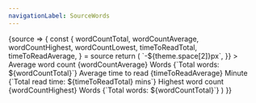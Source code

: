 ```yaml
---
navigationLabel: SourceWords
---
```


<SourceWords>
    {source => {
      const {
        wordCountTotal,
        wordCountAverage,
        wordCountHighest,
        wordCountLowest,
        timeToReadTotal,
        timeToReadAverage,
      } = source
      return (
        <Flex
          sx={{
            flexWrap: 'wrap',
            mx: theme => `-${theme.space[2]}px`,
          }}
        >
          <Box
            sx={{
              display: 'flex',
              flex: '1 1 auto',
              flexDirection: 'column',
              mb: 3,
              px: 2,
              width: ['100%', '50%', '33.333333333%'],
            }}
          >
            <Flex
              sx={{
                alignItems: 'center',
                backgroundColor: 'surface',
                flex: '1 1 auto',
                flexDirection: 'column',
                justifyContent: 'center',
                p: 3,
                position: 'relative',
              }}
            >
              <Heading as="h4" variant="styles.h4">
                Average word count
              </Heading>
              <Donut
                sx={{ mx: 3, mb: 2 }}
                value={wordCountAverage / wordCountTotal}
              />
              <Box sx={{ position: 'absolute' }}>
                <Text
                  sx={{
                    textAlign: 'center',
                    color: 'primary',
                    fontSize: '22px',
                    fontWeight: 'bold',
                    lineHeight: '1',
                  }}
                >
                  {wordCountAverage}
                </Text>
                <Text sx={{ textAlign: 'center', color: 'primary', lineHeight: '1' }}>
                  Words
                </Text>
              </Box>
              <Text
                sx={{ textAlign: 'center' }}
              >{`Total words: ${wordCountTotal}`}</Text>
            </Flex>
          </Box>
          <Box
            sx={{
              display: 'flex',
              flex: '1 1 auto',
              flexDirection: 'column',
              mb: 3,
              px: 2,
              width: ['100%', '50%', '33.333333333%'],
            }}
          >
            <Flex
              sx={{
                alignItems: 'center',
                backgroundColor: 'surface',
                flex: '1 1 auto',
                flexDirection: 'column',
                justifyContent: 'center',
                p: 3,
                position: 'relative',
              }}
            >
              <Heading as="h4" variant="styles.h4">
                Average time to read
              </Heading>
              <Donut
                variant="styles.donut.secondary"
                sx={{ mx: 3, mb: 2 }}
                value={timeToReadAverage / timeToReadTotal}
              />
              <Box sx={{ position: 'absolute' }}>
                <Text
                  sx={{
                    textAlign: 'center',
                    color: 'secondary',
                    fontSize: '20px',
                    fontWeight: 'bold',
                    lineHeight: '1',
                  }}
                >
                  {timeToReadAverage}
                </Text>
                <Text
                  sx={{ textAlign: 'center', color: 'secondary', lineHeight: '1' }}
                >
                  Minute
                </Text>
              </Box>
              <Text
                sx={{ textAlign: 'center' }}
              >{`Total read time: ${timeToReadTotal} mins`}</Text>
            </Flex>
          </Box>
          <Box
            sx={{
              display: 'flex',
              flex: '1 1 auto',
              flexDirection: 'column',
              mb: 3,
              px: 2,
              width: ['100%', '50%', '33.333333333%'],
            }}
          >
            <Flex
              sx={{
                alignItems: 'center',
                backgroundColor: 'surface',
                flex: '1 1 auto',
                flexDirection: 'column',
                justifyContent: 'center',
                p: 3,
                position: 'relative',
              }}
            >
              <Heading as="h4" variant="styles.h4">
                Highest word count
              </Heading>
              <Donut
                variant="styles.donut.success"
                sx={{ mx: 3, mb: 2 }}
                value={wordCountHighest / wordCountTotal}
              />
              <Box sx={{ position: 'absolute' }}>
                <Text
                  sx={{
                    textAlign: 'center',
                    color: 'success',
                    fontSize: '20px',
                    fontWeight: 'bold',
                    lineHeight: '1',
                  }}
                >
                  {wordCountHighest}
                </Text>
                <Text sx={{ textAlign: 'center', color: 'success', lineHeight: '1' }}>
                  Words
                </Text>
              </Box>
              <Text
                sx={{ textAlign: 'center' }}
              >{`Total words: ${wordCountTotal}`}</Text>
            </Flex>
          </Box>
        </Flex>
      )
    }}
  </SourceWords>
